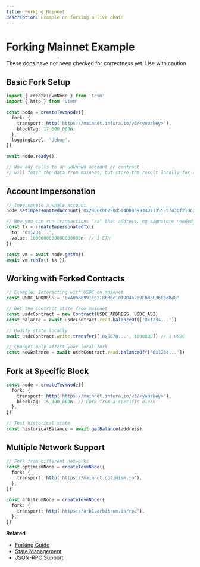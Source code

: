 ```yaml
---
title: Forking Mainnet
description: Example on forking a live chain
---
```


# Forking Mainnet Example

These docs have not been checked for correctness yet. Use with caution

## Basic Fork Setup

```ts
import { createTevmNode } from 'tevm'
import { http } from 'viem'

const node = createTevmNode({
  fork: {
    transport: http('https://mainnet.infura.io/v3/<yourkey>'),
    blockTag: 17_000_000n,
  },
  loggingLevel: 'debug',
})

await node.ready()

// Now any calls to an unknown account or contract
// will fetch the data from mainnet, but store the result locally for caching.
```

## Account Impersonation

```ts
// Impersonate a whale account
node.setImpersonatedAccount('0x28C6c06298d514Db089934071355E5743bf21d60') // Binance 14

// Now you can run transactions "as" that address, no signature needed
const tx = createImpersonatedTx({
  to: '0x1234...',
  value: 1000000000000000000n, // 1 ETH
})

const vm = await node.getVm()
await vm.runTx({ tx })
```

## Working with Forked Contracts

```ts
// Example: Interacting with USDC on mainnet
const USDC_ADDRESS = '0xA0b86991c6218b36c1d19D4a2e9Eb0cE3606eB48'

// Get the contract state from mainnet
const usdcContract = new Contract(USDC_ADDRESS, USDC_ABI)
const balance = await usdcContract.read.balanceOf(['0x1234...'])

// Modify state locally
await usdcContract.write.transfer(['0x5678...', 1000000]) // 1 USDC

// Changes only affect your local fork
const newBalance = await usdcContract.read.balanceOf(['0x1234...'])
```

## Fork at Specific Block

```ts
const node = createTevmNode({
  fork: {
    transport: http('https://mainnet.infura.io/v3/<yourkey>'),
    blockTag: 15_000_000n, // Fork from a specific block
  },
})

// Test historical state
const historicalBalance = await getBalance(address)
```

## Multiple Network Support

```ts
// Fork from different networks
const optimismNode = createTevmNode({
  fork: {
    transport: http('https://mainnet.optimism.io'),
  },
})

const arbitrumNode = createTevmNode({
  fork: {
    transport: http('https://arb1.arbitrum.io/rpc'),
  },
})
```

**Related**
- [Forking Guide](../core/forking)
- [State Management](../core/managing-state)
- [JSON-RPC Support](../api/json-rpc)
